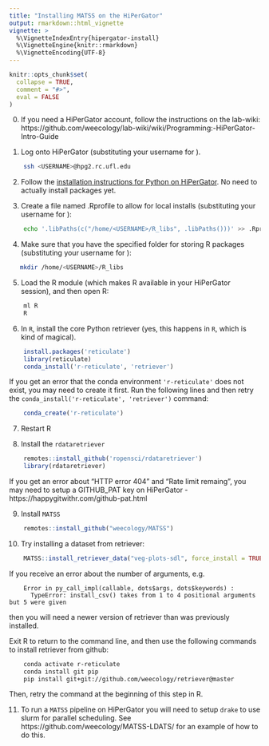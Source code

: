 ```yaml
---
title: "Installing MATSS on the HiPerGator"
output: rmarkdown::html_vignette
vignette: >
  %\VignetteIndexEntry{hipergator-install}
  %\VignetteEngine{knitr::rmarkdown}
  %\VignetteEncoding{UTF-8}
---
```


```r
knitr::opts_chunk$set(
  collapse = TRUE,
  comment = "#>", 
  eval = FALSE
)
```

0. If you need a HiPerGator account, follow the instructions on the lab-wiki: https://github.com/weecology/lab-wiki/wiki/Programming:-HiPerGator-Intro-Guide

1. Log onto HiPerGator (substituting your username for <USERNAME>).

```bash
    ssh <USERNAME>@hpg2.rc.ufl.edu
```

2. Follow the [installation instructions for Python on HiPerGator](https://github.com/weecology/lab-wiki/wiki/Programming:-HiPerGator-Intro-Guide#installing-python-packages). No need to actually install packages yet.

3. Create a file named .Rprofile to allow for local installs (substituting your 
  username for <USERNAME>):

```bash
    echo '.libPaths(c("/home/<USERNAME>/R_libs", .libPaths()))' >> .Rprofile
```

4. Make sure that you have the specified folder for storing R packages (substituting your 
  username for <USERNAME>):

```bash
   mkdir /home/<USERNAME>/R_libs
```

5. Load the R module (which makes R available in your HiPerGator session), and then open R:

```bash
    ml R
    R
```

6. In `R`, install the core Python retriever (yes, this happens in `R`, which is kind of magical).

```r
    install.packages('reticulate')
    library(reticulate)
    conda_install('r-reticulate', 'retriever')
```

If you get an error that the conda environment `'r-reticulate'` does not exist, you may need to create it first. Run the following lines and then retry the `conda_install('r-reticulate', 'retriever')` command:

```r
    conda_create('r-reticulate')
```

7. Restart R

8. Install the `rdataretriever`

```r
    remotes::install_github('ropensci/rdataretriever')
    library(rdataretriever)
```

If you get an error about "HTTP error 404" and "Rate limit remaing", you may need to setup a GITHUB_PAT key on HiPerGator - https://happygitwithr.com/github-pat.html

9. Install `MATSS`

```r
    remotes::install_github("weecology/MATSS")
```

10. Try installing a dataset from retriever:
```r
    MATSS::install_retriever_data("veg-plots-sdl", force_install = TRUE)
```
    
If you receive an error about the number of arguments, e.g.
```
    Error in py_call_impl(callable, dots$args, dots$keywords) : 
      TypeError: install_csv() takes from 1 to 4 positional arguments but 5 were given
```
then you will need a newer version of retriever than was previously installed.

Exit R to return to the command line, and then use the following commands to install retriever from github:

```bash
    conda activate r-reticulate
    conda install git pip
    pip install git+git://github.com/weecology/retriever@master
```

Then, retry the command at the beginning of this step in R.

11. To run a `MATSS` pipeline on HiPerGator you will need to setup `drake` to use
slurm for parallel scheduling. See https://github.com/weecology/MATSS-LDATS/ for
an example of how to do this.